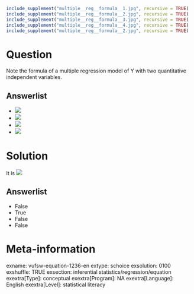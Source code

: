 ```r
include_supplement("multiple__reg__formula__1.jpg", recursive = TRUE)
include_supplement("multiple__reg__formula__2.jpg", recursive = TRUE)
include_supplement("multiple__reg__formula__3.jpg", recursive = TRUE)
include_supplement("multiple__reg__formula__4.jpg", recursive = TRUE)
include_supplement("multiple__reg__formula__2.jpg", recursive = TRUE)
```

Question
========
Note the formula of a multiple regression model of Y with two
quantitative independent variables.

Answerlist
----------
* ![](multiple__reg__formula__1.jpg)
* ![](multiple__reg__formula__2.jpg)
* ![](multiple__reg__formula__3.jpg)
* ![](multiple__reg__formula__4.jpg)

Solution
========





It is ![](multiple__reg__formula__2.jpg)



Answerlist
----------
* False
* True
* False
* False

Meta-information
================
exname: vufsw-equation-1236-en
extype: schoice
exsolution: 0100
exshuffle: TRUE
exsection: inferential statistics/regression/equation
exextra[Type]: conceptual
exextra[Program]: NA
exextra[Language]: English
exextra[Level]: statistical literacy

